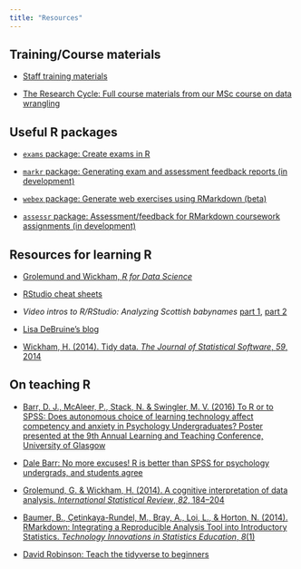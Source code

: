 ```yaml
---
title: "Resources"
---
```


## Training/Course materials

- [Staff training materials](https://gupsych.github.io/trdair_workshop/staff_training)

- [The Research Cycle: Full course materials from our MSc course on data wrangling](https://gupsych.github.io/research_cycle)

## Useful R packages

- [`exams` package: Create exams in R](http://www.r-exams.org)

- [`markr` package: Generating exam and assessment feedback reports (in development)](https://gupsych.github.io/trdair_workshop/feedback.html)

- [`webex` package: Generate web exercises using RMarkdown (beta)](https://github.com/dalejbarr/webex)

- [`assessr` package: Assessment/feedback for RMarkdown coursework assignments (in development)](https://github.com/dalejbarr/assessr)

## Resources for learning R

- [Grolemund and Wickham, *R for Data Science*](http://r4ds.had.co.nz)

- [RStudio cheat sheets](https://www.rstudio.com/resources/cheatsheets/)

- *Video intros to R/RStudio: Analyzing Scottish babynames* [part 1](https://youtu.be/lAaVPMcMs1w), [part 2](https://youtu.be/lzdTHCcClqo)

- [Lisa DeBruine's blog](https://debruine.github.io)

- [Wickham, H. (2014). Tidy data. *The Journal of Statistical Software*, *59*, 2014](http://vita.had.co.nz/papers/tidy-data.html)

## On teaching R

- [Barr, D. J., McAleer, P., Stack, N. & Swingler, M. V. (2016) To R or to SPSS: Does autonomous choice of learning technology affect competency and anxiety in Psychology Undergraduates? Poster presented at the 9th Annual Learning and Teaching Conference, University of Glasgow](LTC_workshop.pdf)

- [Dale Barr: No more excuses! R is better than SPSS for psychology undergrads, and students agree](https://datahowler.wordpress.com/2016/09/10/no-more-excuses-r-is-better-than-spss-for-psychology-undergrads-and-students-agree/)

- [Grolemund, G. & Wickham, H. (2014). A cognitive interpretation of data analysis. *International Statistical Review*, *82*, 184--204](http://onlinelibrary.wiley.com/doi/10.1111/insr.12028/abstract)

- [Baumer, B., Çetinkaya-Rundel, M., Bray, A., Loi, L., & Horton, N. (2014). RMarkdown: Integrating a Reproducible Analysis Tool into Introductory Statistics. *Technology Innovations in Statistics Education*, *8*(1)](http://escholarship.org/uc/item/90b2f5xh)

- [David Robinson: Teach the tidyverse to beginners](http://varianceexplained.org/r/teach-tidyverse/)
